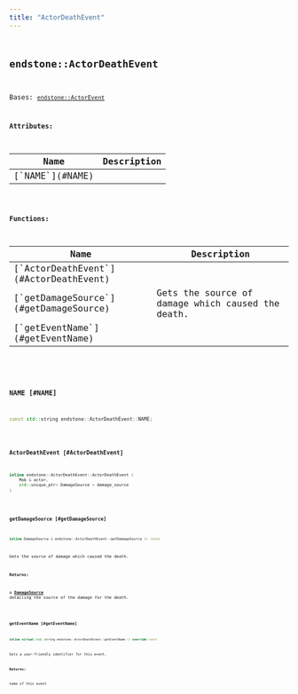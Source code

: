 ```yaml
---
title: "ActorDeathEvent"
---
```


## <code className="doc-symbol doc-symbol-class"/> endstone::ActorDeathEvent

Bases: [`endstone::ActorEvent`](classendstone_1_1_actor_event.md)









**Attributes:**

<table>
<thead>
   <tr>
      <th>Name</th>
      <th>Description</th>
   </tr>
</thead>
<tbody>
<tr key="classendstone_1_1_actor_death_event_1a18887864dc592fcce27965ceda143deb">
    <td>[`NAME`](#NAME)</td>
    <td></td>
</tr>
</tbody>
</table>






**Functions:**

<table>
<thead>
   <tr>
      <th>Name</th>
      <th>Description</th>
   </tr>
</thead>
<tbody>
<tr key="classendstone_1_1_actor_death_event_1a0a2ffc4f1aa535e3afd006a934114f1a">
    <td>[`ActorDeathEvent`](#ActorDeathEvent)</td>
    <td></td>
</tr>
<tr key="classendstone_1_1_actor_death_event_1ac269e4dac094cf1275a1fe60302872ed">
    <td>[`getDamageSource`](#getDamageSource)</td>
    <td>Gets the source of damage which caused the death.</td>
</tr>
<tr key="classendstone_1_1_actor_death_event_1ad3572783702cd3e40447a3d6344a8094">
    <td>[`getEventName`](#getEventName)</td>
    <td></td>
</tr>
</tbody>
</table>

### <code className="doc-symbol doc-symbol-variable"/> NAME [#NAME]

```cpp
const std::string endstone::ActorDeathEvent::NAME;
```
### <code className="doc-symbol doc-symbol-function"/> ActorDeathEvent [#ActorDeathEvent]

```cpp
inline endstone::ActorDeathEvent::ActorDeathEvent (
    Mob & actor,
    std::unique_ptr< DamageSource > damage_source
) 
```
### <code className="doc-symbol doc-symbol-function"/> getDamageSource [#getDamageSource]

```cpp
inline DamageSource & endstone::ActorDeathEvent::getDamageSource () const
```

Gets the source of damage which caused the death.





**Returns:**

a [**DamageSource**](classendstone_1_1_damage_source.md) detailing the source of the damage for the death. 





        
### <code className="doc-symbol doc-symbol-function"/> getEventName [#getEventName]

```cpp
inline virtual std::string endstone::ActorDeathEvent::getEventName () override const
```


Gets a user-friendly identifier for this event.




**Returns:**

name of this event 





        